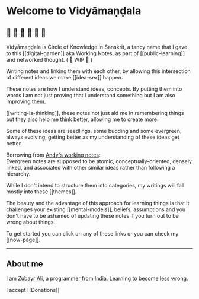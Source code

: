 # Welcome to Vidyāmaṇḍala

## :leaves: :seedling: :herb: :deciduous_tree: :blossom: :green_apple:

Vidyāmaṇḍala is <Highlight color="#fc9f5b">Circle of Knowledge</Highlight> in Sanskrit, a fancy name that I gave to this [[digital-garden]] aka Working Notes, as part of [[public-learning]] and networked thought. ( :construction: WIP :construction: )

Writing notes and linking them with each other, by allowing this intersection of different ideas we make [[idea-sex]] happen.

These notes are how I understand ideas, concepts. By putting them into words I am not just proving that I understand something but I am also improving them.

[[writing-is-thinking]], these notes not just aid me in remembering things but they also help me think better, allowing me to create more.

Some of these ideas are seedlings, some budding and some evergreen, always evolving, getting better as my understanding of these ideas get better.

Borrowing from [Andy's working notes](https://notes.andymatuschak.org/):  
Evergreen notes are supposed to be <Highlight color="#5aa9e6"> atomic, conceptually-oriented, densely linked,
and associated </Highlight> with other similar ideas rather than following a hierarchy.

While I don't intend to structure them into categories, my writings will fall mostly into these [[themes]].

The beauty and the advantage of this approach for learning things is that it challenges your existing [[mental-models]], beliefs, assumptions and you don't have to be ashamed of updating these notes if you turn out to be wrong about things.

To get started you can click on any of these links or you can check my [[now-page]].

---

## About me

I am [Zubayr Ali](https://zubayrali.in), a programmer from India. <Underline color="tomato"> Learning to become less wrong. </Underline>

I accept [[Donations]]
